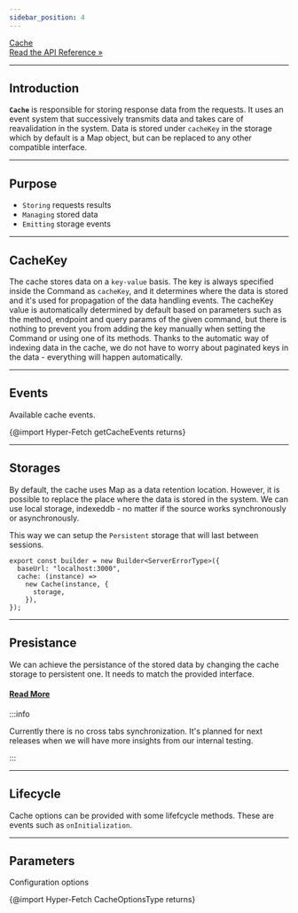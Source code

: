 ```yaml
---
sidebar_position: 4
---
```


<a class="api-link" href="/api/Hyper-Fetch/Class/Cache">
  <div class="api-link-title">Cache</div>
  <div class="api-link-sub-title">Read the API Reference »</div>
</a>

---

## Introduction

**`Cache`** is responsible for storing response data from the requests. It uses an event system that successively
transmits data and takes care of reavalidation in the system. Data is stored under `cacheKey` in the storage which by
default is a Map object, but can be replaced to any other compatible interface.

---

## Purpose

- `Storing` requests results
- `Managing` stored data
- `Emitting` storage events

---

## CacheKey

The cache stores data on a `key-value` basis. The key is always specified inside the Command as `cacheKey`, and it
determines where the data is stored and it's used for propagation of the data handling events. The cacheKey value is
automatically determined by default based on parameters such as the method, endpoint and query params of the given
command, but there is nothing to prevent you from adding the key manually when setting the Command or using one of its
methods. Thanks to the automatic way of indexing data in the cache, we do not have to worry about paginated keys in the
data - everything will happen automatically.

---

## Events

Available cache events.

{@import Hyper-Fetch getCacheEvents returns}

---

## Storages

By default, the cache uses Map as a data retention location. However, it is possible to replace the place where the data
is stored in the system. We can use local storage, indexeddb - no matter if the source works synchronously or
asynchronously.

This way we can setup the `Persistent` storage that will last between sessions.

```tsx
export const builder = new Builder<ServerErrorType>({
  baseUrl: "localhost:3000",
  cache: (instance) =>
    new Cache(instance, {
      storage,
    }),
});
```

---

## Presistance

We can achieve the persistance of the stored data by changing the cache storage to persistent one. It needs to match the
provided interface.

#### [Read More](/guides/Advanced/Persistence)

:::info

Currently there is no cross tabs synchronization. It's planned for next releases when we will have more insights from
our internal testing.

:::

---

## Lifecycle

Cache options can be provided with some lifefcycle methods. These are events such as `onInitialization`.

---

## Parameters

Configuration options

{@import Hyper-Fetch CacheOptionsType returns}

